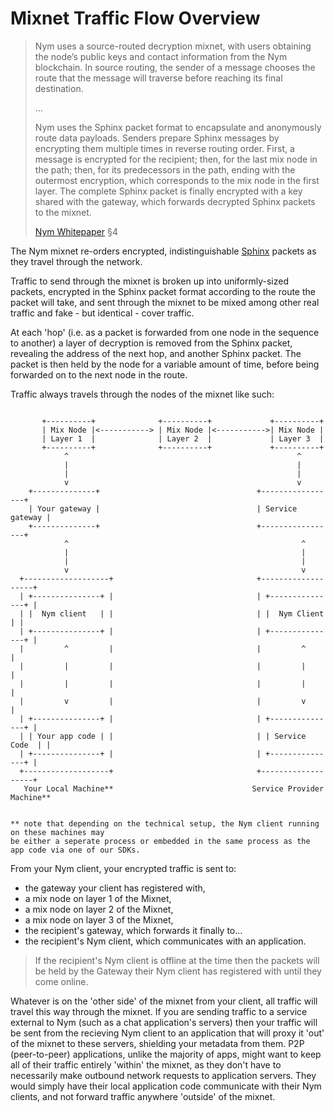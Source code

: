 # Mixnet Traffic Flow Overview

> Nym uses a source-routed decryption mixnet, with users obtaining the node’s public keys and contact information from the Nym blockchain. In source routing, the sender of a message chooses the route that the message will traverse before reaching its final destination.
>
> ...
>
> Nym uses the Sphinx packet format to encapsulate and anonymously route data payloads. Senders prepare Sphinx messages by encrypting them multiple times in reverse routing order. First, a message is encrypted for the recipient; then, for the last mix node in the path; then, for its predecessors in the path, ending with the outermost encryption, which corresponds to the mix node in the first layer. The complete Sphinx packet is finally encrypted with a key shared with the gateway, which forwards decrypted Sphinx packets to the mixnet.
>
> [Nym Whitepaper](https://nymtech.net/nym-whitepaper.pdf) §4

The Nym mixnet re-orders encrypted, indistinguishable [Sphinx](cryptography/sphinx) packets as they travel through the network.

Traffic to send through the mixnet is broken up into uniformly-sized packets, encrypted in the Sphinx packet format according to the route the packet will take, and sent through the mixnet to be mixed among other real traffic and fake - but identical - cover traffic.

At each 'hop' (i.e. as a packet is forwarded from one node in the sequence to another) a layer of decryption is removed from the Sphinx packet, revealing the address of the next hop, and another Sphinx packet. The packet is then held by the node for a variable amount of time, before being forwarded on to the next node in the route.

Traffic always travels through the nodes of the mixnet like such:

```

       +----------+              +----------+             +----------+
       | Mix Node |<-----------> | Mix Node |<----------->| Mix Node |
       | Layer 1  |              | Layer 2  |             | Layer 3  |
       +----------+              +----------+             +----------+
            ^                                                   ^
            |                                                   |
            |                                                   |
            v                                                   v
    +--------------+                                   +-----------------+
    | Your gateway |                                   | Service gateway |
    +--------------+                                   +-----------------+
            ^                                                    ^
            |                                                    |
            |                                                    |
            v                                                    v
  +-------------------+                                +-------------------+
  | +---------------+ |                                | +---------------+ |
  | |  Nym client   | |                                | |  Nym Client   | |
  | +---------------+ |                                | +---------------+ |
  |         ^         |                                |         ^         |
  |         |         |                                |         |         |
  |         |         |                                |         |         |
  |         v         |                                |         v         |
  | +---------------+ |                                | +---------------+ |
  | | Your app code | |                                | | Service Code  | |
  | +---------------+ |                                | +---------------+ |
  +-------------------+                                +-------------------+
   Your Local Machine**                               Service Provider Machine**


** note that depending on the technical setup, the Nym client running on these machines may
be either a seperate process or embedded in the same process as the app code via one of our SDKs.

```

From your Nym client, your encrypted traffic is sent to:
* the gateway your client has registered with,
* a mix node on layer 1 of the Mixnet,
* a mix node on layer 2 of the Mixnet,
* a mix node on layer 3 of the Mixnet,
* the recipient's gateway, which forwards it finally to...
* the recipient's Nym client, which communicates with an application.

> If the recipient's Nym client is offline at the time then the packets will be held by the Gateway their Nym client has registered with until they come online.

Whatever is on the 'other side' of the mixnet from your client, all traffic will travel this way through the mixnet. If you are sending traffic to a service external to Nym (such as a chat application's servers) then your traffic will be sent from the recieving Nym client to an application that will proxy it 'out' of the mixnet to these servers, shielding your metadata from them. P2P (peer-to-peer) applications, unlike the majority of apps, might want to keep all of their traffic entirely 'within' the mixnet, as they don't have to necessarily make outbound network requests to application servers. They would simply have their local application code communicate with their Nym clients, and not forward traffic anywhere 'outside' of the mixnet.
